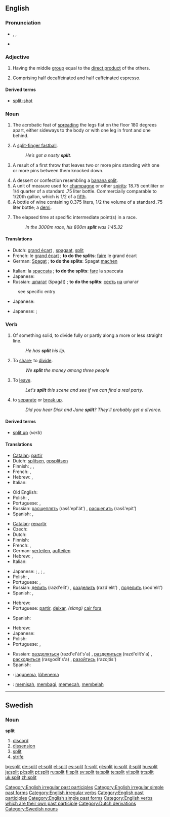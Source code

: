 {{wikipedia|split (disambiguation)|Split}}
{{also|Split}}
==English==
{{etystub|Is this related to German {{term|spalten}} < Old High German {{term|spaltan}}?}}

===Pronunciation===
* {{enPR|splĭt}}, {{IPA|/splɪt/}}, {{SAMPA|/splIt/}}
* {{audio|en-us-split.ogg|Audio (US)}}

===Adjective===
{{wikipedia|split exact sequence}}
{{en-adj|-}}

# {{algebra|of a [[short exact sequence]]}} Having the middle [[group]] equal to the [[direct product]] of the others.
# {{context|coffee}} Comprising half decaffeinated and half caffeinated espresso.

====Derived terms====
* [[split-shot]]

===Noun===
{{en-noun}}

# {{gymnastics|usually in the phrase “to do the splits”}} The acrobatic feat of [[spread]]ing the legs flat on the floor 180 degrees apart, either sideways to the body or with one leg in front and one behind.
# {{baseball|slang}} A [[split-finger fastball]].
#: ''He’s got a nasty '''split'''.''
# {{context|bowling}} A result of a first throw that leaves two or more pins standing with one or more pins between them knocked down.
# A dessert or confection resembling a [[banana split]].
# A unit of measure used for [[champagne]] or other [[spirit]]s: 18.75 centiliter or 1/4 quarter of a standard .75 liter bottle. Commercially comparable to 1/20th {{US}} gallon, which is 1/2 of a [[fifth]].
# A bottle of wine containing 0.375 liters, 1/2 the volume of a standard .75 liter bottle; a [[demi]].
# {{context|athletics}} The elapsed time at specific intermediate point(s) in a race.  
#: ''In the 3000m race, his 800m '''split''' was 1:45.32''

====Translations====
{{trans-top|acrobatic feat}}
* Dutch: [[grand écart]] {{m}}, [[spagaat]], [[split]] {{m}}
* French: le [[grand écart]] {{m}}; '''to do the splits''': [[faire]] le grand écart
* German: [[Spagat]] {{n}}; '''to do the splits''': Spagat [[machen]]
{{trans-mid}}
* Italian: la [[spaccata]] {{f}}; '''to do the splits''': [[fare]] la spaccata
* Japanese: {{t|ja|開脚|tr=kaikyaku|sc=Jpan}}
* Russian: [[шпагат]] (špagát) {{m}}; '''to do the splits''': [[сесть]] [[на]] шпагат
{{trans-bottom}}

{{trans-top|baseball pitch}}
: see specific entry
{{trans-mid}}
{{trans-bottom}}

{{trans-top|bowling}}
* Japanese: {{t|ja|スプリット|tr=supuritto|sc=Jpan}}
{{trans-mid}}
{{trans-bottom}}

{{trans-top|a dessert or confection}}
{{trans-mid}}
{{trans-bottom}}

{{trans-top|a unit of measure used for champagne or other spirits}}
{{trans-mid}}
{{trans-bottom}}

{{trans-top|a bottle of wine containing 0.375 liters of fluid}}
* Japanese: {{qualifier|small bottle}} {{t|ja|小瓶|tr=kobin|sc=Jpan}}; {{qualifier|half size of a standard bottle}} {{t|ja|ハーフボトル|tr=hāfu botoru|sc=Jpan}}
{{trans-mid}}
{{trans-bottom}}

===Verb===
{{en-verb|splits|splitting|split}}

# {{transitive|ergative}} Of something solid, to divide fully or partly along a more or less straight line.
#: ''He has '''split''' his lip.''
# {{transitive}} To [[share]]; to [[divide]].
#: ''We '''split''' the money among three people''
# {{slang}} To [[leave]].
#: ''Let's '''split''' this scene and see if we can find a real party.''
# to [[separate]] or [[break up]].
#: ''Did you hear Dick and Jane '''split'''?  They'll probably get a divorce.''

====Derived terms====
* [[split up]] (''verb'')

====Translations====
{{trans-top|divide along a more or less straight line}}
* [[Catalan]]: [[partir]]
* Dutch: [[splitsen]], [[opsplitsen]]
* Finnish: {{t+|fi|halkaista}}, {{t-|fi|haljeta}}, {{t-|fi|lohkaista}}
* French: {{t+|fr|fendre}}, {{t+|fr|ceindre}}
* Hebrew: {{he-translation|לפצל|lefatsél}}, {{he-translation|לחלק|lekhalék}}
* Italian: {{t+|it|dividere}}
{{trans-mid}}
* Old English: {{t-|ang|cleofan|alt=clēofan|xs=Old English}}
* Polish: {{t+|pl|dzielić}} {{impf}}, {{t+|pl|rozszczepiać}} {{impf}}
* Portuguese: {{t+|pt|dividir}}, {{t+|pt|separar}}
* Russian: [[расщеплять]] (rasš'epl'át’) {{impf}}, [[расщепить]] (rasš'epít’) {{pf}}
* Spanish: {{t+|es|partir}}, {{t+|es|dividir}}
{{trans-bottom}}

{{trans-top|share out}}
* [[Catalan]]: [[repartir]]
* Czech: {{t-|cs|rozdělit}}
* Dutch: {{t+|nl|verdelen}}
* Finnish: {{t+|fi|jakaa}}
* French: {{t+|fr|diviser}}, {{t+|fr|répartir}}
* German: [[verteilen]], [[aufteilen]]
* Hebrew: {{he-translation|להתחלק|lehitkhalék}}, {{he-translation|לחלק|lekhalék}}
* Italian: {{t-|it|spartire}}
{{trans-mid}}
* Japanese: {{qualifier|share out}} {{t|ja|分ける|tr=wakeru|sc=Jpan}}; {{qualifier|divide}} {{t|ja|分離する|tr=bunri suru|sc=Jpan}}, {{t|ja|分断する|tr=bundan suru|sc=Jpan}}; {{qualifier|cut off}} {{t|ja|切断する|tr=setsudan suru|sc=Jpan}}, {{t|ja|切り離す|tr=kiri-hanasu|sc=Jpan}}
* Polish: {{t+|pl|dzielić}} {{impf}}, {{t+|pl|rozdzielać}} {{impf}}
* Portuguese: {{t+|pt|dividir}}, {{t+|pt|repartir}}
* Russian: [[делить]] (razd'elít’) {{impf}}, [[разделить]] (razd'elít’) {{pf}}, [[поделить]] (pod'elít’) {{pf}}
* Spanish: {{t-|es|repartir}}, {{t+|es|dividir}}
{{trans-bottom}}

{{trans-top|leave}}
* Hebrew: {{he-translation|לעזוב|la`azóv}}
* Portuguese: [[partir]], [[deixar]], ''(slang)'' [[cair fora]]
{{trans-mid}}
* Spanish: {{t+|es|partir}}
{{trans-bottom}}

{{trans-top|separate}}
* Hebrew: {{he-translation|להיפרד|lehiparéd}}
* Japanese: {{t-|ja|別れる|tr=wakareru|sc=Jpan}}
* Polish: {{t+|pl|rozejść się}} {{pf}}
* Portuguese: {{t+|pt|separar}}, {{t+|pt|terminar}}
{{trans-mid}}
* Russian: [[разделяться]] (razd'el'át's'a) {{impf}}, [[разделиться]] (razd'elít’s'a) {{pf}}, [[расходиться]] (rasχodít's'a) {{impf}}, [[разойтись]] (razojtís') {{pf}}
* Spanish: {{t+|es|partir}}
{{trans-bottom}}

{{checktrans-top}}
* {{ttbc|Estonian}}: [[jagunema]], [[lõhenema]]
* {{ttbc|Indonesian}}: [[pisah|memisah]], [[bagi|membagi]], [[pecah|memecah]], [[belah|membelah]]
{{trans-bottom}}

[[Category:English irregular past participles]]
[[Category:English irregular simple past forms]]
[[Category:English irregular verbs]]
[[Category:English past participles]]
[[Category:English simple past forms]]
[[Category:English verbs which are their own past participle]]

----

==Swedish==

===Noun===
{{sv-noun|split|spliten|spliter|spliterna|splits|splitens|spliters|spliternas}}
'''split'''

# [[discord]]
# [[dissension]]
# [[split]]
# [[strife]]

[[Category:Dutch derivations]]
[[Category:Swedish nouns]]

[[bg:split]]
[[de:split]]
[[et:split]]
[[el:split]]
[[es:split]]
[[fr:split]]
[[gl:split]]
[[io:split]]
[[it:split]]
[[hu:split]]
[[ja:split]]
[[pl:split]]
[[pt:split]]
[[ru:split]]
[[fi:split]]
[[sv:split]]
[[ta:split]]
[[te:split]]
[[vi:split]]
[[tr:split]]
[[uk:split]]
[[zh:split]]